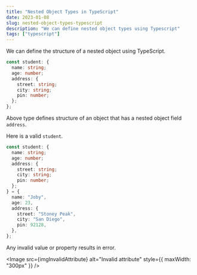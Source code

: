```yaml
---
title: "Nested Object Types in TypeScript"
date: 2023-01-08
slug: nested-object-types-typescript
description: "We can define nested object types using Typescript"
tags: ["typescript"]
---
```



We can define the structure of a nested object using TypeScript.

```typescript
const student: {
  name: string;
  age: number;
  address: {
    street: string;
    city: string;
    pin: number;
  };
};
```

Above type defines structure of an object that has a nested object field `address`.

Here is a valid `student`.

```typescript
const student: {
  name: string;
  age: number;
  address: {
    street: string;
    city: string;
    pin: number;
  };
} = {
  name: "Joby",
  age: 23,
  address: {
    street: "Stoney Peak",
    city: "San Diego",
    pin: 92128,
  },
};
```

Any invalid value or property results in error.

<Image
  src={imgInvalidAttribute}
  alt="Invalid attribute"
  style={{ maxWidth: "300px" }}
/>
